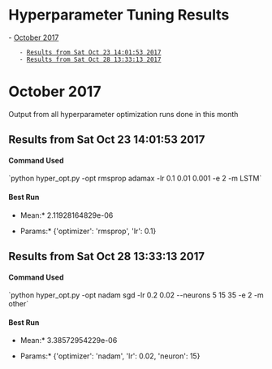 = Hyperparameter Tuning Results =
- [[#October 2017|October 2017]]
    - [[#Results from Sat Oct 23 14:01:53 2017|Results from Sat Oct 23 14:01:53 2017]]
    - [[#Results from Sat Oct 28 13:33:13 2017|Results from Sat Oct 28 13:33:13 2017]]

= October 2017 =
Output from all hyperparameter optimization runs done in this month

== Results from Sat Oct 23 14:01:53 2017 ==
==== Command Used ====
`python hyper_opt.py -opt rmsprop adamax -lr 0.1 0.01 0.001 -e 2 -m LSTM`

==== Best Run ====
*Mean:* 2.11928164829e-06

*Params:* {'optimizer': 'rmsprop', 'lr': 0.1}


== Results from Sat Oct 28 13:33:13 2017 ==
==== Command Used ====
`python hyper_opt.py -opt nadam sgd -lr 0.2 0.02 --neurons 5 15 35 -e 2 -m other`

==== Best Run ====
*Mean:* 3.38572954229e-06

*Params:* {'optimizer': 'nadam', 'lr': 0.02, 'neuron': 15}

